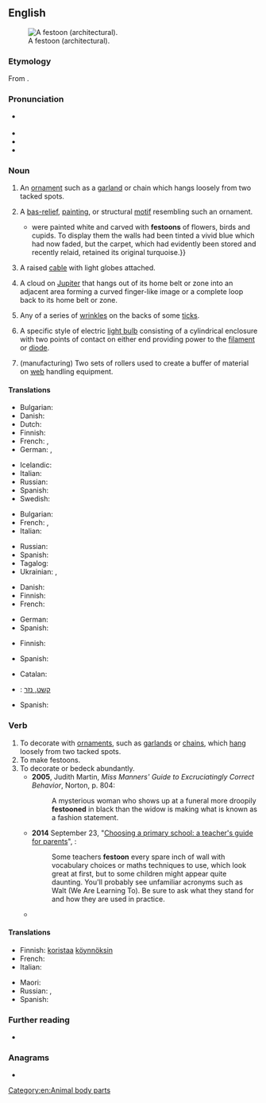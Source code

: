 ==English==
{{was wotd|2010|September|16}}
[[File:Guirlande Panthéon de Paris.jpg|thumb|A festoon (architectural).]]

===Etymology===
From {{bor|en|fr|feston}}.

===Pronunciation===
* {{a|UK|US}} {{IPA|/fɛsˈtuːn/|lang=en}}
* {{audio|en-us-festoon.ogg|Audio (US)|lang=en}}
* {{audio|en-au-festoon.ogg|Audio (AU)|lang=en}}
* {{rhymes|uːn|lang=en}}

===Noun===
{{en-noun}}

# An [[ornament]] such as a [[garland]] or chain which hangs loosely from two tacked spots.
# {{lb|en|architecture}} A [[bas-relief]], [[painting]], or structural [[motif]] resembling such an ornament.
#* {{quote-book|lang=en|year=1963|author={{w|Margery Allingham}}
|title={{w|The China Governess}}
|chapter=1|url=http://openlibrary.org/works/OL2004261W
|passage=The half-dozen pieces {{...}} were painted white and carved with '''festoons''' of flowers, birds and cupids. To display them the walls had been tinted a vivid blue which had now faded, but the carpet, which had evidently been stored and recently relaid, retained its original turquoise.}}
# A raised [[cable]] with light globes attached.
# {{lb|en|astronomy}} A cloud on [[Jupiter]] that hangs out of its home belt or zone into an adjacent area forming a curved finger-like image or a complete loop back to its home belt or zone.
# {{lb|en|acarology}} Any of a series of [[wrinkle]]s on the backs of some [[tick]]s.
# {{lb|en|technology}} A specific style of electric [[light bulb]] consisting of a cylindrical enclosure with two points of contact on either end providing power to the [[filament]] or [[diode]].
# (manufacturing) Two sets of rollers used to create a buffer of material on [[web]] handling equipment.

====Translations====
{{trans-top|ornament which hangs loosely from two tacked spots}}
* Bulgarian: {{t|bg|гирлянда|f|sc=Cyrl}}
* Danish: {{t|da|guirlande|c}}
* Dutch: {{t+|nl|festoen|n}}
* Finnish: {{t|fi|koristeköynnös}}
* French: {{t+|fr|feston|m}}, {{t+|fr|guirlande}}
* German: {{t+|de|Feston|n}}, {{t+|de|Girlande|f}}
{{trans-mid}}
* Icelandic: {{t|is|blómsveigur|m}}
* Italian: {{t+|it|ghirlanda}}
* Russian: {{t+|ru|гирля́нда|f}}
* Spanish: {{t+|es|guirnalda}}
* Swedish: {{t+|sv|festong|c}}
{{trans-bottom}}

{{trans-top|architecture: bas-relief, painting, or structural motif resembling a festoon}}
* Bulgarian: {{t|bg|фестон|sc=Cyrl}}
* French: {{t+|fr|feston|m}}, {{t+|fr|guirlande|f}}
* Italian: {{t+|it|festone}}
{{trans-mid}}
* Russian: {{t+|ru|фестон|m}}
* Spanish: {{t+|es|festón}}
* Tagalog: {{t|tl|peston}}
* Ukrainian: {{t|uk|фесто́н}}, {{t|uk|гірля́нда}} {{qualifier|орнамент}}
{{trans-bottom}}

{{trans-top|cable with light globes attached}}
* Danish: {{t|da|lyskæde|c}}
* Finnish: {{t|fi|valoköynnös}}
* French: {{t|fr|guirlande lumineuse|f}}
{{trans-mid}}
* German: {{t+|de|Lichterkette|f}}
* Spanish: {{t|es|guirnalda luminosa|f}}
{{trans-bottom}}

{{trans-top|astronomy: cloud formation on Jupiter}}
* Finnish: {{t+|fi|silta}}
{{trans-mid}}
* Spanish: {{t-needed|es}}
{{trans-bottom}}

{{trans-top|any of a series of wrinkles on the backs of some ticks}}
{{trans-mid}}
{{trans-bottom}}

{{checktrans-top}}
* Catalan: {{t+check|ca|garlanda|f}}
* {{ttbc|he}}: [[קשט, נזר]] {{g|m}}
{{trans-mid}}
* Spanish: {{t+check|es|guirnalda|f}}
{{trans-bottom}}

===Verb===
{{en-verb}}

# To decorate with [[ornament]]s, such as [[garland]]s or [[chain]]s, which [[hang]] loosely from two tacked spots.
# To make festoons.
# To decorate or bedeck abundantly.
#* '''2005''', Judith Martin, ''Miss Manners' Guide to Excruciatingly Correct Behavior'', Norton, p.&nbsp;804:
#*: A mysterious woman who shows up at a funeral more droopily '''festooned''' in black than the widow is making what is known as a fashion statement.
#* '''2014''' September 23, "[http://www.theguardian.com/education/2014/sep/23/choosing-primary-school-guide-teachers-guide-for-parents Choosing a primary school: a teacher's guide for parents]", ''{{w|The Guardian}}'':
#*: Some teachers '''festoon''' every spare inch of wall with vocabulary choices or maths techniques to use, which look great at first, but to some children might appear quite daunting. You'll probably see unfamiliar acronyms such as Walt (We Are Learning To). Be sure to ask what they stand for and how they are used in practice.
#* {{quote-journal|lang=en|author=Olivia Judson|authorlink=Olivia Judson|title=The hemiparasite season &#91;print version: Under the hemiparasite, ''International New York Times'', 24–25 December 2014, p.&nbsp;7&#93;|url=http://www.nytimes.com/2014/12/24/opinion/the-hemiparasite-season.html|work={{w|The New York Times}}|date=23 December 2014|passage=Most mistletoes are "hemiparasites." This means they don't rely on their hosts for all their needs: Instead, they harvest the sun's energy to make some sugars for themselves. Nonetheless, if you're a tree, you don't want to be '''festooned''' with them. Two or three shouldn't be a problem, but dozens of mistletoes can lead to water stress, insect infestation or even death.}}

====Translations====
{{trans-top|to hang ornaments which hang loosely from two tacked spots}}
* Finnish: [[koristaa]] [[köynnös|köynnöksin]]
* French: {{t+|fr|enguirlander}}
* Italian: {{t|it|inghirlandare}}
{{trans-mid}}
* Maori: {{t|mi|tākeke}}
* Russian: {{t|ru|украша́ть гирляндами}}, {{t|ru|украша́ть фестонами}}
* Spanish: {{t+|es|enguirnaldar}}
{{trans-bottom}}

{{trans-top|to make festoons}}
{{trans-mid}}
{{trans-bottom}}

===Further reading===
* {{pedia}}

===Anagrams===
* {{anagrams|en|a=efnoost|eftsoon}}

[[Category:en:Animal body parts]]